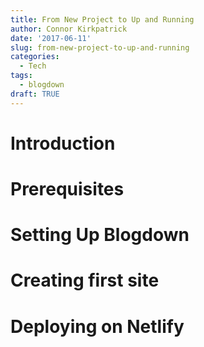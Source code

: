 ```yaml
---
title: From New Project to Up and Running
author: Connor Kirkpatrick
date: '2017-06-11'
slug: from-new-project-to-up-and-running
categories:
  - Tech
tags:
  - blogdown
draft: TRUE
---
```


# Introduction

# Prerequisites

# Setting Up Blogdown

# Creating first site

# Deploying on Netlify